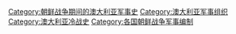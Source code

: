[[Category:朝鲜战争期间的澳大利亚军事史|Category:朝鲜战争期间的澳大利亚军事史]]
[[Category:澳大利亚军事组织|Category:澳大利亚军事组织]]
[[Category:澳大利亚冷战史|Category:澳大利亚冷战史]]
[[Category:各国朝鲜战争军事编制|Category:各国朝鲜战争军事编制]]
